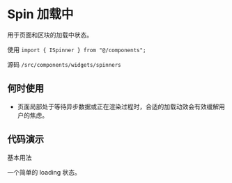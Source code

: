 # Spin 加载中

用于页面和区块的加载中状态。

使用 `import { ISpinner } from "@/components";`

源码 `/src/components/widgets/spinners`

## 何时使用

* 页面局部处于等待异步数据或正在渲染过程时，合适的加载动效会有效缓解用户的焦虑。

## 代码演示

基本用法

一个简单的 loading 状态。

<code src='@/examples/spinner' />